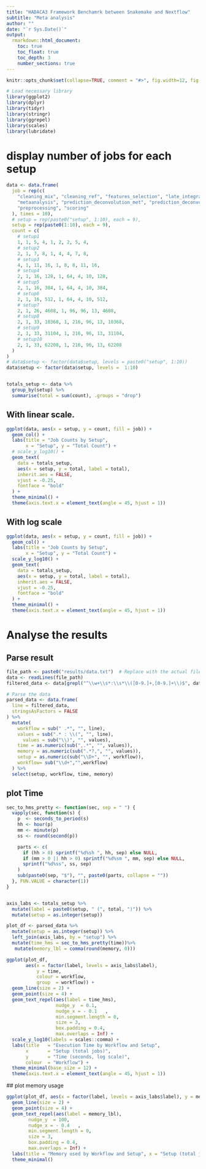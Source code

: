 ```yaml
---
title: "HADACA3 Framework Benchamrk between Snakemake and Nextflow"
subtitle: "Meta analysis"
author: ""
date: "`r Sys.Date()`"
output: 
  rmarkdown::html_document:
    toc: true
    toc_float: true
    toc_depth: 3
    number_sections: true
---
```


```r
knitr::opts_chunk$set(collapse=TRUE, comment = "#>", fig.width=12, fig.height=12, eval=TRUE, echo=TRUE, results="verbatim", dpi=75)
```

```r
# Load necessary library
library(ggplot2)
library(dplyr)
library(tidyr)
library(stringr) 
library(ggrepel)
library(scales)
library(lubridate)
```


# display number of jobs for each setup

```r

data <- data.frame(
  job = rep(c(
    "cleaning_mix", "cleaning_ref", "features_selection", "late_integration",
    "metaanalysis", "prediction_deconvolution_met", "prediction_deconvolution_rna",
    "preprocessing", "scoring"
  ), times = 10),
  # setup = rep(paste0("setup", 1:10), each = 9),
  setup = rep(paste0(1:10), each = 9),
  count = c(
    # setup1
    1, 1, 5, 4, 1, 2, 2, 5, 4,
    # setup2
    2, 1, 7, 8, 1, 4, 4, 7, 8,
    # setup3
    4, 1, 11, 16, 1, 8, 8, 11, 16,
    # setup4
    2, 1, 16, 128, 1, 64, 4, 10, 128,
    # setup5
    2, 1, 16, 384, 1, 64, 4, 10, 384,
    # setup6
    2, 1, 16, 512, 1, 64, 4, 10, 512,
    # setup7
    2, 1, 26, 4608, 1, 96, 96, 13, 4608,
    # setup8
    2, 1, 33, 10368, 1, 216, 96, 13, 10368,
    # setup9
    2, 1, 33, 31104, 1, 216, 96, 13, 31104,
    # setup10
    2, 1, 33, 62208, 1, 216, 96, 13, 62208
  )
)
# data$setup <- factor(data$setup, levels = paste0("setup", 1:10))
data$setup <- factor(data$setup, levels =  1:10)


totals_setup <- data %>%
  group_by(setup) %>%
  summarise(total = sum(count), .groups = "drop")

```

## With linear scale. 

```r
ggplot(data, aes(x = setup, y = count, fill = job)) +
  geom_col() +
  labs(title = "Job Counts by Setup",
       x = "Setup", y = "Total Count") +
  # scale_y_log10() + 
  geom_text(
    data = totals_setup,
    aes(x = setup, y = total, label = total),
    inherit.aes = FALSE,         
    vjust = -0.25,
    fontface = "bold"
  ) +
  theme_minimal() +
  theme(axis.text.x = element_text(angle = 45, hjust = 1))
```


## With log scale

```r
ggplot(data, aes(x = setup, y = count, fill = job)) +
  geom_col() +
  labs(title = "Job Counts by Setup",
       x = "Setup", y = "Total Count") +
  scale_y_log10() + 
  geom_text(
    data = totals_setup,
    aes(x = setup, y = total, label = total),
    inherit.aes = FALSE,         
    vjust = -0.25,
    fontface = "bold"
  ) +
  theme_minimal() +
  theme(axis.text.x = element_text(angle = 45, hjust = 1))
```

#  Analyse the results
##  Parse result 

```r
file_path <- paste0("results/data.txt")  # Replace with the actual file path
data <- readLines(file_path)
filtered_data <- data[grepl("^\\w+\\s*:\\s*\\([0-9.]+,[0-9.]+\\)$", data)]

# Parse the data
parsed_data <- data.frame(
  line = filtered_data,
  stringsAsFactors = FALSE
) %>%
  mutate(
    workflow = sub(" .*", "", line),
    values = sub(".* : \\(", "", line),
      values = sub("\\)", "", values),
    time = as.numeric(sub(",.*", "", values)),
    memory = as.numeric(sub(".*?,", "", values)),
    setup = as.numeric(sub("\\D+", "", workflow)),
    workflow= sub("\\d+","",workflow)
  ) %>%
  select(setup, workflow, time, memory)
```


## plot Time 


```r

sec_to_hms_pretty <- function(sec, sep = " ") {
  vapply(sec, function(s) {
    p  <- seconds_to_period(s)
    hh <- hour(p)
    mm <- minute(p)
    ss <- round(second(p))

    parts <- c(
      if (hh > 0) sprintf("%d%sh ", hh, sep) else NULL,
      if (mm > 0 || hh > 0) sprintf("%d%sm ", mm, sep) else NULL,
      sprintf("%d%ss", ss, sep)
    )
    sub(paste0(sep, "$"), "", paste0(parts, collapse = ""))
  }, FUN.VALUE = character(1))
}


axis_labs <- totals_setup %>%       
  mutate(label = paste0(setup, " (", total, ")")) %>%
  mutate(setup = as.integer(setup))

plot_df <- parsed_data %>%
  mutate(setup = as.integer(setup)) %>%
  left_join(axis_labs, by = "setup") %>%
  mutate(time_hms = sec_to_hms_pretty(time))%>%
   mutate(memory_lbl = comma(round(memory, 0))) 
```


```r
ggplot(plot_df,
       aes(x = factor(label, levels = axis_labs$label),
           y = time,
           colour = workflow,
           group  = workflow)) +
  geom_line(size = 2) +
  geom_point(size = 4) +
  geom_text_repel(aes(label = time_hms),
                  nudge_y  = 0.1,     
                  nudge_x = - 0.1   , 
                  min.segment.length = 0,  
                  size = 3,
                  box.padding = 0.4,
                  max.overlaps = Inf) +
  scale_y_log10(labels = scales::comma) +
  labs(title   = "Execution Time by Workflow and Setup",
       x       = "Setup (total jobs)",
       y       = "Time (seconds, log scale)",
       colour  = "Workflow") +
  theme_minimal(base_size = 12) +
  theme(axis.text.x = element_text(angle = 45, hjust = 1))
```


## plot memory usage

```r
ggplot(plot_df, aes(x = factor(label, levels = axis_labs$label), y = memory, group = workflow, color = workflow)) +
  geom_line(size = 2) +
  geom_point(size = 4) +
  geom_text_repel(aes(label = memory_lbl),
        nudge_y  = 100,     
        nudge_x = - 0.4   , 
        min.segment.length = 0,  
        size = 3,
        box.padding = 0.4,
        max.overlaps = Inf) +
  labs(title = "Memory used by Workflow and Setup", x = "Setup (total jobs)", y = "Memory (Mo)") +
  theme_minimal()


```













